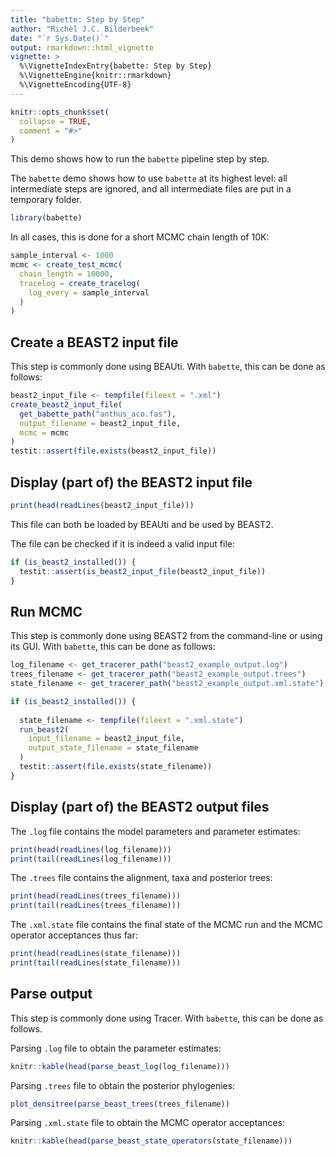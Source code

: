 ```yaml
---
title: "babette: Step by Step"
author: "Richèl J.C. Bilderbeek"
date: "`r Sys.Date()`"
output: rmarkdown::html_vignette
vignette: >
  %\VignetteIndexEntry{babette: Step by Step}
  %\VignetteEngine{knitr::rmarkdown}
  %\VignetteEncoding{UTF-8}
---
```


```r
knitr::opts_chunk$set(
  collapse = TRUE,
  comment = "#>"
)
```

This demo shows how to run the `babette` pipeline step by step.

The `babette` demo shows how to use `babette` at its highest level:
all intermediate steps are ignored, and all intermediate files are put
in a temporary folder.

```r
library(babette)
```

In all cases, this is done for a short MCMC chain length of 10K:

```r
sample_interval <- 1000
mcmc <- create_test_mcmc(
  chain_length = 10000, 
  tracelog = create_tracelog(
    log_every = sample_interval
  )
)
```

## Create a BEAST2 input file

This step is commonly done using BEAUti. 
With `babette`, this can be done as follows:

```r
beast2_input_file <- tempfile(fileext = ".xml")
create_beast2_input_file(
  get_babette_path("anthus_aco.fas"),
  output_filename = beast2_input_file,
  mcmc = mcmc
)
testit::assert(file.exists(beast2_input_file))
```

## Display (part of) the BEAST2 input file

```r
print(head(readLines(beast2_input_file)))
```

This file can both be loaded by BEAUti and be used by BEAST2.

The file can be checked if it is indeed a valid input file:

```r
if (is_beast2_installed()) {
  testit::assert(is_beast2_input_file(beast2_input_file))
}
```

## Run MCMC

This step is commonly done using BEAST2 from the command-line or using its GUI. 
With `babette`, this can be done as follows:

```r
log_filename <- get_tracerer_path("beast2_example_output.log")
trees_filename <- get_tracerer_path("beast2_example_output.trees")
state_filename <- get_tracerer_path("beast2_example_output.xml.state")

if (is_beast2_installed()) {
  
  state_filename <- tempfile(fileext = ".xml.state")
  run_beast2(
    input_filename = beast2_input_file,
    output_state_filename = state_filename
  )
  testit::assert(file.exists(state_filename))
}
```

## Display (part of) the BEAST2 output files

The `.log` file contains the model parameters and parameter estimates:

```r
print(head(readLines(log_filename)))
print(tail(readLines(log_filename)))
```

The `.trees` file contains the alignment, taxa and posterior trees:

```r
print(head(readLines(trees_filename)))
print(tail(readLines(trees_filename)))
```

The `.xml.state` file contains the final state of the MCMC run and the
MCMC operator acceptances thus far: 

```r
print(head(readLines(state_filename)))
print(tail(readLines(state_filename)))
```

## Parse output

This step is commonly done using Tracer. 
With `babette`, this can be done as follows.

Parsing `.log` file to obtain the parameter estimates:

```r
knitr::kable(head(parse_beast_log(log_filename)))
```

Parsing `.trees` file to obtain the posterior phylogenies:

```r
plot_densitree(parse_beast_trees(trees_filename))
```

Parsing `.xml.state` file to obtain the MCMC operator acceptances:

```r
knitr::kable(head(parse_beast_state_operators(state_filename)))
```
